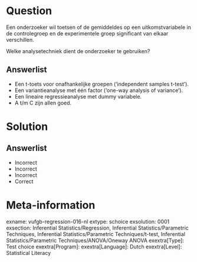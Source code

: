 Question
========

Een onderzoeker wil toetsen of de gemiddeldes op een uitkomstvariabele in de controlegroep en de experimentele groep significant van elkaar verschillen. 

Welke analysetechniek dient de onderzoeker te gebruiken?
  
Answerlist
----------
* Een t-toets voor onafhankelijke groepen (‘independent samples t-test’).
* Een variantieanalyse met één factor (‘one-way analysis of variance’).
* Een lineaire regressieanalyse met dummy variabele.
* A t/m C zijn allen goed.


Solution
========

Answerlist
----------
* Incorrect
* Incorrect
* Incorrect
* Correct

Meta-information
================
exname: vufgb-regression-016-nl
extype: schoice
exsolution: 0001
exsection: Inferential Statistics/Regression, Inferential Statistics/Parametric Techniques, Inferential Statistics/Parametric Techniques/t-test, Inferential Statistics/Parametric Techniques/ANOVA/Oneway ANOVA
exextra[Type]: Test choice
exextra[Program]: 
exextra[Language]: Dutch
exextra[Level]: Statistical Literacy
